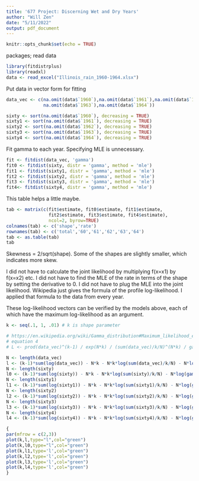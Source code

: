 ```yaml
---
title: '677 Project: Discerning Wet and Dry Years'
author: "Will Zen"
date: "5/11/2022"
output: pdf_document
---
```


```r
knitr::opts_chunk$set(echo = TRUE)
```

packages; read data
```r
library(fitdistrplus)
library(readxl)
data <- read_excel("Illinois_rain_1960-1964.xlsx")
```

Put data in vector form for fitting
```r
data_vec <- c(na.omit(data$`1960`),na.omit(data$`1961`),na.omit(data$`1962`),
              na.omit(data$`1963`),na.omit(data$`1964`))

sixty <- sort(na.omit(data$`1960`), decreasing = TRUE)
sixty1 <- sort(na.omit(data$`1961`), decreasing = TRUE)
sixty2 <- sort(na.omit(data$`1962`), decreasing = TRUE)
sixty3 <- sort(na.omit(data$`1963`), decreasing = TRUE)
sixty4 <- sort(na.omit(data$`1964`), decreasing = TRUE)
```

Fit gamma to each year. Specifying MLE is unnecessary.
```r
fit <- fitdist(data_vec, 'gamma')
fit0 <- fitdist(sixty, distr = 'gamma', method = 'mle')
fit1 <- fitdist(sixty1, distr = 'gamma', method = 'mle')
fit2 <- fitdist(sixty2, distr = 'gamma', method = 'mle')
fit3 <- fitdist(sixty3, distr = 'gamma', method = 'mle')
fit4<- fitdist(sixty4, distr = 'gamma', method = 'mle')
```

This table helps a little maybe.
```r
tab <- matrix(c(fit$estimate, fit0$estimate, fit1$estimate, 
                fit2$estimate, fit3$estimate, fit4$estimate), 
                ncol=2, byrow=TRUE)
colnames(tab) <- c('shape','rate')
rownames(tab) <- c('total','60','61','62','63','64')
tab <- as.table(tab)
tab
```
Skewness = 2/sqrt(shape). Some of the shapes are slightly smaller, which indicates more skew.

I did not have to calculate the joint likelihood by multiplying f(x=x1) by f(x=x2) etc. I did not have to find the MLE of the rate in terms of the shape by setting the derivative to 0. I did not have to plug the MLE into the joint likelihood. Wikipedia just gives the formula of the profile log-likelihood. I applied that formula to the data from every year.

These log-likelihood vectors can be verified by the models above, each of which have the maximum log-likelihood as an argument.
```r
k <- seq(.1, 1, .01) # k is shape parameter

# https://en.wikipedia.org/wiki/Gamma_distribution#Maximum_likelihood_estimation
# equation 4
# L <- prod(data_vec)^(k-1) / exp(N*k) / (sum(data_vec)/k/N)^(N*k) / gamma(k)^N

N <- length(data_vec)
l <- (k-1)*sum(log(data_vec)) - N*k - N*k*log(sum(data_vec)/k/N) - N*log(gamma(k))
N <- length(sixty)
l0 <- (k-1)*sum(log(sixty)) - N*k - N*k*log(sum(sixty)/k/N) - N*log(gamma(k))
N <- length(sixty1)
l1 <- (k-1)*sum(log(sixty1)) - N*k - N*k*log(sum(sixty1)/k/N) - N*log(gamma(k))
N <- length(sixty2)
l2 <- (k-1)*sum(log(sixty2)) - N*k - N*k*log(sum(sixty2)/k/N) - N*log(gamma(k))
N <- length(sixty3)
l3 <- (k-1)*sum(log(sixty3)) - N*k - N*k*log(sum(sixty3)/k/N) - N*log(gamma(k))
N <- length(sixty4)
l4 <- (k-1)*sum(log(sixty4)) - N*k - N*k*log(sum(sixty4)/k/N) - N*log(gamma(k))

{
par(mfrow = c(2,3))
plot(k,l,type="l",col="green")
plot(k,l0,type="l",col="green")
plot(k,l1,type='l',col="green")
plot(k,l2,type='l',col="green")
plot(k,l3,type='l',col="green")
plot(k,l4,type='l',col="green")
}
```

